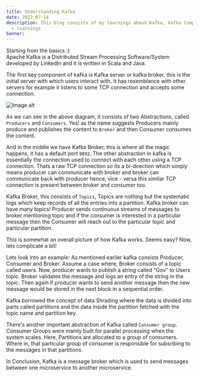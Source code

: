 ```yaml
---
title: Understanding Kafka
date: 2022-07-14
description: This blog consists of my learnings about Kafka, Kafka Components, how it works.
  - learnings
banner: 
---
```


Starting from the basics :) <br />
Apache Kafka is a Distributed Stream Processing Software/System developed by LinkedIn and it is written in Scala and Java.

The first key component of kafka is Kafka server or kafka broker, this is the initial server with which users interact with.
It has resemblance with other servers for example it listens to some TCP connection and accepts some connection.

<img src={E:\goverdhanbiradar\img\Capture.PNG} alt="Image alt" />

As we can see in the above diagram, it consists of two Abstractions, called `Producers` and `Consumers`. Yes! as the name suggests Producers mainly produce and publishes the content
to `Broker` and then Consumer consumes the content. <br />

And in the middle we have Kafka Broker, this is where all the magic happens, it has a default port `9092`. The other abstraction in kafka is essentially the connection used 
to connect with each other using a TCP connection. Thats a raw TCP connection so its a bi-direction which simply means producer can communicate with broker and broker can communicate back with producer hence, vice - versa 
this similar TCP connection is present between broker and consumer too.

Kafka Broker, this consists of `Topics`, Topics are nothing but the systematic logs which keep records of all the entries into a partition. Kafka broker can have many topics!
Producer sends continuous streams of messages to broker mentioning topic and if the consumer is interested in a particular message then the Consumer will reach out to the
particular topic and particular partition. <br />

This is somewhat an overall picture of how Kafka works. Seems easy? Now, lets complicate a bit! <br />

Lets look into an example: As mentioned earlier kafka consists Producer, Consumer and Broker. Assume a case where, Broker consists of a topic called users. 
Now, producer wants to publish a string called "Gov" to Users topic. Broker validates the message and logs an entry of the string in the topic. Then again if producer wants to send another message then
the new message would be stored in the next block in a sequential order. 

Kafka borrowed the concept of data Shrading where the data is divided into parts called partitions and the data inside the partition fetched with the topic name and partition key.

There's another important abstraction of Kafka called `Consumer group`.
Consumer Groups were mainly built for parallel processing when the system scales. Here, Partitions are allocated to a group of consumers. Where in, that particular group of consumer is responsible for subsribing to the messages in that partitions. 

In Conclusion, Kafka is a message broker which is used to send messages between one microservice to another microservice.
